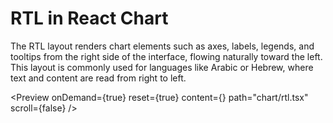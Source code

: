 
<Meta 
  title="React Chart Right-to-Left | Syncfusion"
  description="React Chart RTL mirrors layout for right-to-left languages, reversing axes, labels, legends, and tooltips."
/>

# RTL in React Chart

The RTL layout renders chart elements such as axes, labels, legends, and tooltips from the right side of the interface, flowing naturally toward the left. This layout is commonly used for languages like Arabic or Hebrew, where text and content are read from right to left.

<Preview onDemand={true} reset={true} content={<RTL />} path="chart/rtl.tsx" scroll={false} />
